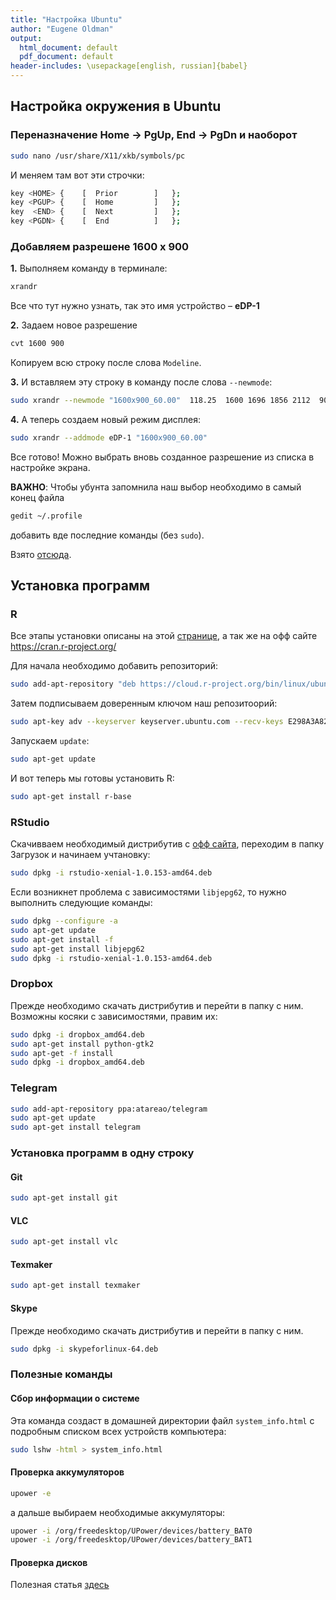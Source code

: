```yaml
---
title: "Настройка Ubuntu"
author: "Eugene Oldman"
output:
  html_document: default
  pdf_document: default
header-includes: \usepackage[english, russian]{babel}
---
```

## Настройка окружения в Ubuntu
### Переназначение Home -> PgUp, End -> PgDn и наоборот

```bash
sudo nano /usr/share/X11/xkb/symbols/pc
```

И меняем там вот эти строчки:
```bash
key <HOME> {    [  Prior        ]   };
key <PGUP> {    [  Home         ]   };
key  <END> {    [  Next         ]   };
key <PGDN> {    [  End          ]   };
```

### Добавляем разрешене 1600 x 900
**1.** Выполняем команду в терминале:
```bash
xrandr
```
Все что тут нужно узнать, так это имя устройство -- **eDP-1**

**2.** Задаем новое разрешение
```bash
cvt 1600 900
```

Копируем всю строку после слова `Modeline`.

**3.** И вставляем эту строку в команду после слова `--newmode`:
```bash
sudo xrandr --newmode "1600x900_60.00"  118.25  1600 1696 1856 2112  900 903 908 934 -hsync +vsync
```

**4.** А теперь создаем новый режим дисплея:
```bash
sudo xrandr --addmode eDP-1 "1600x900_60.00"
```

Все готово! Можно выбрать вновь созданное разрешение из списка в настройке экрана.

**ВАЖНО**: Чтобы убунта запомнила наш выбор необходимо в самый конец файла
```bash
gedit ~/.profile
```

добавить вде последние команды (без `sudo`).

Взято [отсюда](http://ubuntuhandbook.org/index.php/2017/04/custom-screen-resolution-ubuntu-desktop/).

## Установка программ
### R
Все этапы установки описаны на этой [странице](https://www.digitalocean.com/community/tutorials/how-to-install-r-on-ubuntu-16-04-2), а так же на офф сайте <https://cran.r-project.org/>

Для начала необходимо добавить репозиторий:
```bash
sudo add-apt-repository "deb https://cloud.r-project.org/bin/linux/ubuntu xenial/"
```

Затем подписываем доверенным ключом наш репозитоорий:
```bash
sudo apt-key adv --keyserver keyserver.ubuntu.com --recv-keys E298A3A825C0D65DFD57CBB651716619E084DAB9
```

Запускаем `update`:
```bash
sudo apt-get update
```

И вот теперь мы готовы установить R:
```bash
sudo apt-get install r-base
```

### RStudio
Скачивваем необходимый дистрибутив с [офф сайта](https://www.rstudio.com/products/rstudio/download/), переходим в папку Загрузок и начинаем учтановку:
```bash
sudo dpkg -i rstudio-xenial-1.0.153-amd64.deb
```

Если возникнет проблема с зависимостями `libjepg62`, то нужно выполнить следующие команды:
```bash
sudo dpkg --configure -a
sudo apt-get update
sudo apt-get install -f
sudo apt-get install libjepg62
sudo dpkg -i rstudio-xenial-1.0.153-amd64.deb
```

### Dropbox
Прежде необходимо скачать дистрибутив и перейти в папку с ним. Возможны косяки с зависимостями, правим их:
```bash
sudo dpkg -i dropbox_amd64.deb
sudo apt-get install python-gtk2
sudo apt-get -f install
sudo dpkg -i dropbox_amd64.deb
```

### Telegram
```bash
sudo add-apt-repository ppa:atareao/telegram
sudo apt-get update
sudo apt-get install telegram
```


### Установка программ в одну строку
#### Git
```bash
sudo apt-get install git
```

#### VLC
```bash
sudo apt-get install vlc
```

#### Texmaker
```bash
sudo apt-get install texmaker 
```

#### Skype
Прежде необходимо скачать дистрибутив и перейти в папку с ним.
```bash
sudo dpkg -i skypeforlinux-64.deb
```


### Полезные команды
#### Сбор информации о системе
Эта команда создаст в домашней директории файл `system_info.html` с подробным списком всех устройств компьютера:
```bash
sudo lshw -html > system_info.html
```


#### Проверка аккумуляторов
```bash
upower -e
```

а дальше выбираем необходимые аккумуляторы:
```bash
upower -i /org/freedesktop/UPower/devices/battery_BAT0
upower -i /org/freedesktop/UPower/devices/battery_BAT1
```

#### Проверка дисков
Полезная статья [здесь](https://rtfm.co.ua/s-m-a-r-t-proverka-hdd-opisanie-atributov-znachenie-atributov-utility-parametry/)